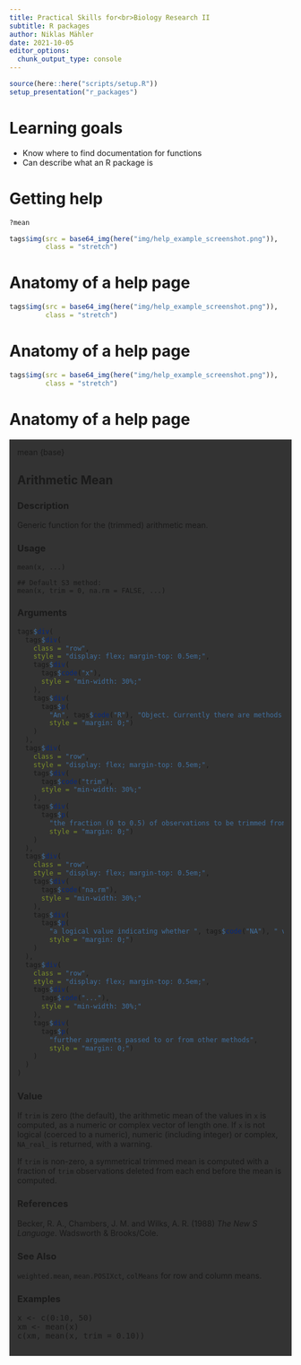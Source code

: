 ```yaml
---
title: Practical Skills for<br>Biology Research II
subtitle: R packages
author: Niklas Mähler
date: 2021-10-05
editor_options:
  chunk_output_type: console
---
```


```r
source(here::here("scripts/setup.R"))
setup_presentation("r_packages")
```

# Learning goals

- Know where to find documentation for functions
- Can describe what an R package is

# Getting help

```r
?mean
```

```r
tags$img(src = base64_img(here("img/help_example_screenshot.png")),
         class = "stretch")
```

# Anatomy of a help page { data-transition="slide-in none" }

```r
tags$img(src = base64_img(here("img/help_example_screenshot.png")),
         class = "stretch")
```

# Anatomy of a help page { data-transition="none" }

```r
tags$img(src = base64_img(here("img/help_example_screenshot.png")),
         class = "stretch")
```

# Anatomy of a help page

<div class="smaller left-justify stretch" style="background-color: #333; padding: 1em; margin: 0 auto; overflow: scroll;">

<p style="margin-top: 0;">mean {base}</p>

## Arithmetic Mean

### Description

Generic function for the (trimmed) arithmetic mean.

### Usage

<pre style="width: 100%; margin-top: 0; font-size: 1em;"><code>mean(x, ...)

## Default S3 method:
mean(x, trim = 0, na.rm = FALSE, ...)</code></pre>

### Arguments

```r
tags$div(
  tags$div(
    class = "row",
    style = "display: flex; margin-top: 0.5em;",
    tags$div(
      tags$code("x"),
      style = "min-width: 30%;"
    ),
    tags$div(
      tags$p(
        "An", tags$code("R"), "Object. Currently there are methods for numeric/logical vectors and date, date-time and time interval objects. Complex vectors are allowed for ", tags$code("trim = 0"), ", only.",
        style = "margin: 0;")
    )
  ),
  tags$div(
    class = "row",
    style = "display: flex; margin-top: 0.5em;",
    tags$div(
      tags$code("trim"),
      style = "min-width: 30%;"
    ),
    tags$div(
      tags$p(
        "the fraction (0 to 0.5) of observations to be trimmed from each end of ", tags$code("x"), " before the mean is computed. Values of trim outside that range are taken as the nearest endpoint.",
        style = "margin: 0;")
    )
  ),
  tags$div(
    class = "row",
    style = "display: flex; margin-top: 0.5em;",
    tags$div(
      tags$code("na.rm"),
      style = "min-width: 30%;"
    ),
    tags$div(
      tags$p(
        "a logical value indicating whether ", tags$code("NA"), " values should be stripped before the computation proceeds.",
        style = "margin: 0;")
    )
  ),
  tags$div(
    class = "row",
    style = "display: flex; margin-top: 0.5em;",
    tags$div(
      tags$code("..."),
      style = "min-width: 30%;"
    ),
    tags$div(
      tags$p(
        "further arguments passed to or from other methods",
        style = "margin: 0;")
    )
  )
)
```

### Value

If `trim` is zero (the default), the arithmetic mean of the values in `x` is computed, as a numeric or complex vector of length one. If `x` is not logical (coerced to a numeric), numeric (including integer) or complex, `NA_real_` is returned, with a warning.

If `trim` is non-zero, a symmetrical trimmed mean is computed with a fraction of `trim` observations deleted from each end before the mean is computed.

### References

Becker, R. A., Chambers, J. M. and Wilks, A. R. (1988) *The New S Language*. Wadsworth & Brooks/Cole.

### See Also

`weighted.mean`, `mean.POSIXct`, `colMeans` for row and column means.

### Examples

<pre style="width: 100%; margin-top: 0; font-size: 1em;">x <- c(0:10, 50)
xm <- mean(x)
c(xm, mean(x, trim = 0.10))</code></pre>

</div>